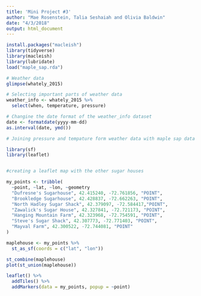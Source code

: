 ```yaml
---
title: 'Mini Project #3'
author: "Mae Rosenstein, Talia Seshaiah and Olivia Baldwin"
date: "4/3/2018"
output: html_document
---
```


```r
install.packages("macleish")
library(tidyverse)
library(macleish)
library(lubridate)
load("maple_sap.rda")
```

```r
# Weather data
glimpse(whately_2015)

# Selecting important parts of weather data
weather_info <- whately_2015 %>%
  select(when, temperature, pressure)

# Changine the date format of the weather_info dataset 
date <- formatdate(yyyy-mm-dd) 
as.interval(date, ymd())

# Joining pressure and tempature form weather data with maple sap data


```




















```r
library(sf)
library(leaflet)


#creating a leaflet map with the other sugar houses

my_points <- tribble(
  ~point, ~lat, ~lon, ~geometry
  "Dufresne's Sugarhouse", 42.415240, -72.761856, "POINT",
  "Brookledge Sugarhouse", 42.428837, -72.662263, "POINT",
  "North Hadley Sugar Shack", 42.379097, -72.584417,"POINT",
  "Zawalick's Sugar House", 42.327841, -72.721173, "POINT", 
  "Hanging Mountain Farm", 42.323968, -72.754591, "POINT", 
  "Steve's Sugar Shack", 42.307773, -72.771403, "POINT",
  "Mayval Farm", 42.300522, -72.744081, "POINT"
)

maplehouse <- my_points %>%
  st_as_sf(coords = c("lat", "lon"))

st_combine(maplehouse)
plot(st_union(maplehouse))

leaflet() %>%
  addTiles() %>%
  addMarkers(data = my_points, popup = ~point)
```

